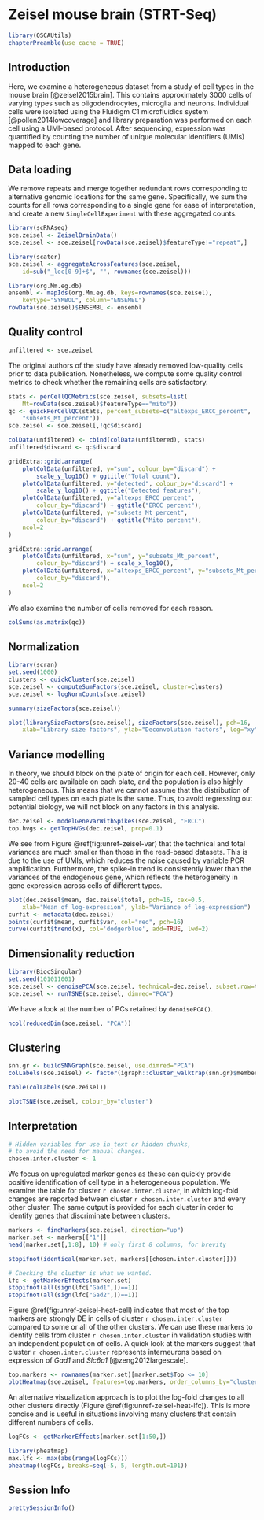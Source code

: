 # Zeisel mouse brain (STRT-Seq)

```r
library(OSCAUtils)
chapterPreamble(use_cache = TRUE)
```

## Introduction

Here, we examine a heterogeneous dataset from a study of cell types in the mouse brain [@zeisel2015brain].
This contains approximately 3000 cells of varying types such as oligodendrocytes, microglia and neurons.
Individual cells were isolated using the Fluidigm C1 microfluidics system [@pollen2014lowcoverage] and library preparation was performed on each cell using a UMI-based protocol.
After sequencing, expression was quantified by counting the number of unique molecular identifiers (UMIs) mapped to each gene.

## Data loading

We remove repeats and merge together redundant rows corresponding to alternative genomic locations for the same gene.
Specifically, we sum the counts for all rows corresponding to a single gene for ease of interpretation,
and create a new `SingleCellExperiment` with these aggregated counts.

```r
library(scRNAseq)
sce.zeisel <- ZeiselBrainData()
sce.zeisel <- sce.zeisel[rowData(sce.zeisel)$featureType!="repeat",]

library(scater)
sce.zeisel <- aggregateAcrossFeatures(sce.zeisel, 
    id=sub("_loc[0-9]+$", "", rownames(sce.zeisel)))
```

```r
library(org.Mm.eg.db)
ensembl <- mapIds(org.Mm.eg.db, keys=rownames(sce.zeisel), 
    keytype="SYMBOL", column="ENSEMBL")
rowData(sce.zeisel)$ENSEMBL <- ensembl
```

## Quality control

```r
unfiltered <- sce.zeisel
```

The original authors of the study have already removed low-quality cells prior to data publication.
Nonetheless, we compute some quality control metrics to check whether the remaining cells are satisfactory.

```r
stats <- perCellQCMetrics(sce.zeisel, subsets=list(
    Mt=rowData(sce.zeisel)$featureType=="mito"))
qc <- quickPerCellQC(stats, percent_subsets=c("altexps_ERCC_percent", 
    "subsets_Mt_percent"))
sce.zeisel <- sce.zeisel[,!qc$discard]
```

```r
colData(unfiltered) <- cbind(colData(unfiltered), stats)
unfiltered$discard <- qc$discard

gridExtra::grid.arrange(
    plotColData(unfiltered, y="sum", colour_by="discard") +
        scale_y_log10() + ggtitle("Total count"),
    plotColData(unfiltered, y="detected", colour_by="discard") +
        scale_y_log10() + ggtitle("Detected features"),
    plotColData(unfiltered, y="altexps_ERCC_percent",
        colour_by="discard") + ggtitle("ERCC percent"),
    plotColData(unfiltered, y="subsets_Mt_percent",
        colour_by="discard") + ggtitle("Mito percent"),
    ncol=2
)
```

```r
gridExtra::grid.arrange(
    plotColData(unfiltered, x="sum", y="subsets_Mt_percent",
        colour_by="discard") + scale_x_log10(),
    plotColData(unfiltered, x="altexps_ERCC_percent", y="subsets_Mt_percent",
        colour_by="discard"),
    ncol=2
)
```

We also examine the number of cells removed for each reason.

```r
colSums(as.matrix(qc))
```

## Normalization

```r
library(scran)
set.seed(1000)
clusters <- quickCluster(sce.zeisel)
sce.zeisel <- computeSumFactors(sce.zeisel, cluster=clusters) 
sce.zeisel <- logNormCounts(sce.zeisel)
```

```r
summary(sizeFactors(sce.zeisel))
```

```r
plot(librarySizeFactors(sce.zeisel), sizeFactors(sce.zeisel), pch=16,
    xlab="Library size factors", ylab="Deconvolution factors", log="xy")
```

## Variance modelling

In theory, we should block on the plate of origin for each cell.
However, only 20-40 cells are available on each plate, and the population is also highly heterogeneous.
This means that we cannot assume that the distribution of sampled cell types on each plate is the same.
Thus, to avoid regressing out potential biology, we will not block on any factors in this analysis.

```r
dec.zeisel <- modelGeneVarWithSpikes(sce.zeisel, "ERCC")
top.hvgs <- getTopHVGs(dec.zeisel, prop=0.1)
```

We see from Figure \@ref(fig:unref-zeisel-var) that the technical and total variances are much smaller than those in the read-based datasets.
This is due to the use of UMIs, which reduces the noise caused by variable PCR amplification.
Furthermore, the spike-in trend is consistently lower than the variances of the endogenous gene, which reflects the heterogeneity in gene expression across cells of different types.

```r
plot(dec.zeisel$mean, dec.zeisel$total, pch=16, cex=0.5,
    xlab="Mean of log-expression", ylab="Variance of log-expression")
curfit <- metadata(dec.zeisel)
points(curfit$mean, curfit$var, col="red", pch=16)
curve(curfit$trend(x), col='dodgerblue', add=TRUE, lwd=2)
```

## Dimensionality reduction

```r
library(BiocSingular)
set.seed(101011001)
sce.zeisel <- denoisePCA(sce.zeisel, technical=dec.zeisel, subset.row=top.hvgs)
sce.zeisel <- runTSNE(sce.zeisel, dimred="PCA")
```

We have a look at the number of PCs retained by `denoisePCA()`.

```r
ncol(reducedDim(sce.zeisel, "PCA"))
```

## Clustering

```r
snn.gr <- buildSNNGraph(sce.zeisel, use.dimred="PCA")
colLabels(sce.zeisel) <- factor(igraph::cluster_walktrap(snn.gr)$membership)
```

```r
table(colLabels(sce.zeisel))
```

```r
plotTSNE(sce.zeisel, colour_by="cluster")
```

## Interpretation

```r
# Hidden variables for use in text or hidden chunks,
# to avoid the need for manual changes.
chosen.inter.cluster <- 1
```

We focus on upregulated marker genes as these can quickly provide positive identification of cell type in a heterogeneous population.
We examine the table for cluster `r chosen.inter.cluster`, in which log-fold changes are reported between cluster `r chosen.inter.cluster` and every other cluster.
The same output is provided for each cluster in order to identify genes that discriminate between clusters.

```r
markers <- findMarkers(sce.zeisel, direction="up")
marker.set <- markers[["1"]]
head(marker.set[,1:8], 10) # only first 8 columns, for brevity
```

```r
stopifnot(identical(marker.set, markers[[chosen.inter.cluster]]))

# Checking the cluster is what we wanted.
lfc <- getMarkerEffects(marker.set)
stopifnot(all(sign(lfc["Gad1",])==1))
stopifnot(all(sign(lfc["Gad2",])==1))
```

Figure \@ref(fig:unref-zeisel-heat-cell) indicates that most of the top markers are strongly DE in cells of cluster `r chosen.inter.cluster` compared to some or all of the other clusters.
We can use these markers to identify cells from cluster `r chosen.inter.cluster` in validation studies with an independent population of cells.
A quick look at the markers suggest that cluster `r chosen.inter.cluster` represents interneurons based on expression of *Gad1* and *Slc6a1* [@zeng2012largescale].

```r
top.markers <- rownames(marker.set)[marker.set$Top <= 10]
plotHeatmap(sce.zeisel, features=top.markers, order_columns_by="cluster")
```

An alternative visualization approach is to plot the log-fold changes to all other clusters directly (Figure \@ref(fig:unref-zeisel-heat-lfc)).
This is more concise and is useful in situations involving many clusters that contain different numbers of cells.

```r
logFCs <- getMarkerEffects(marker.set[1:50,])

library(pheatmap)
max.lfc <- max(abs(range(logFCs)))
pheatmap(logFCs, breaks=seq(-5, 5, length.out=101))
```

## Session Info {-}

```r
prettySessionInfo()
```
